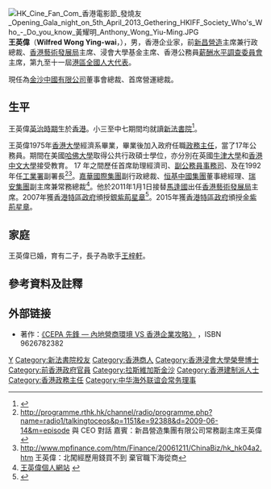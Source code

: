 [[File:HK_Cine_Fan_Com_香港電影節_發燒友_Opening_Gala_night_on_5th_April_2013_Gethering_HKIFF_Society_Who's_Who_-_Do_you_know_黃耀明_Anthony_Wong_Yiu-Ming.JPG|thumb]]
'''王英偉'''{{GBSHK|Wong}}{{JP|Wong}}（'''Wilfred Wong Ying-wai'''，{{bd|1952年|10月8日}}），男，香港企业家，前[[新昌營造|新昌營造]]主席兼行政總裁、[[香港藝術發展局|香港藝術發展局]]主席、浸會大學基金主席、香港公務員[[薪酬水平調查委員會|薪酬水平調查委員會]]主席，第九至十一屆[[港區全國人大代表|港區全國人大代表]]。

現任為[[金沙中國有限公司|金沙中國有限公司]]董事會總裁、首席營運總裁。

== 生平 ==
王英偉[[香港殖民地時期|英治時期]]生於[[香港|香港]]。小三至中七期間均就讀[[新法書院|新法書院]]<ref>{{cite web |url=https://www.yzzk.com/cfm/content_archive.cfm?id=1363350081932&docissue=2013-01 |title=香港新法書院歷史傳奇 |last= |first= |date=2013-01-06|website= |publisher=亞洲周刊 |access-date=2019-10-02|quote=}}</ref>。

王英偉1975年[[香港大學|香港大學]]經濟系畢業，畢業後加入政府任職[[政務主任|政務主任]]，當了17年公務員。期間在美國[[哈佛大學|哈佛大學]]取得公共行政碩士學位，亦分別在英國[[牛津大學|牛津大學]]和[[香港中文大學|香港中文大學]]接受教育。 17 年之間歷任首席助理經濟司、[[公務員事務局|副公務員事務司]]、及在1992年任[[工業署|工業署]]副署長<ref>http://programme.rthk.hk/channel/radio/programme.php?name=radio1/talkingtoceos&p=1151&e=92388&d=2009-06-14&m=episode {{Wayback|url=http://programme.rthk.hk/channel/radio/programme.php?name=radio1%2Ftalkingtoceos&p=1151&e=92388&d=2009-06-14&m=episode |date=20160305183901 }} 與 CEO 對話 嘉賓：新昌營造集團有限公司常務副主席王英偉</ref><ref>http://www.mpfinance.com/htm/Finance/20061211/ChinaBiz/hk_hk04a2.htm {{Wayback|url=http://www.mpfinance.com/htm/Finance/20061211/ChinaBiz/hk_hk04a2.htm |date=20141031051231 }} 王英偉：北闖經歷用錢買不到 棄官職下海從商</ref>。[[嘉華國際集團|嘉華國際集團]]副行政總裁、[[恒基中國集團|恒基中國集團]]董事總經理、[[瑞安集團|瑞安集團]]副主席兼常務總裁<ref>[http://www.wongyingwai.org/  王英偉個人網站] {{webarchive|url=https://web.archive.org/web/20110927151741/http://www.wongyingwai.org/ |date=2011-09-27 }}</ref>。他於2011年1月1日接替[[馬逢國|馬逢國]]出任[[香港藝術發展局|香港藝術發展局]]主席。2007年獲[[香港特區政府|香港特區政府]]頒授[[銀紫荊星章|銀紫荊星章]]<ref>{{Cite web |url=http://www.info.gov.hk/gia/general/200707/01/P200706300169.htm |title=2007年香港特別行政區授勳名單 |accessdate=2011-01-05 |archive-date=2017-05-11 |archive-url=https://web.archive.org/web/20170511202733/http://www.info.gov.hk/gia/general/200707/01/P200706300169.htm |dead-url=no }}</ref>。2015年獲[[香港特區政府|香港特區政府]]頒授[[金紫荊星章|金紫荊星章]]。

== 家庭 ==
王英偉已婚，育有二子，長子為歌手[[王梓軒|王梓軒]]。

== 參考資料及註釋 ==
{{reflist}}

== 外部链接 ==
*著作：[http://www.etpress.com.hk/etpress/bookdetail.do?id=9626782382 《CEPA 先鋒 — 內地營商環境 VS 香港企業攻略》] {{Wayback|url=http://www.etpress.com.hk/etpress/bookdetail.do?id=9626782382 |date=20120419205428 }}，ISBN 9626782382

{{Navboxes 
| title  = 王英伟在[[中华海外联谊会|中华海外联谊会]]的职务
| list1  =
{{中华海外联谊会第二届理事会}}
{{中华海外联谊会第三届理事会}}
{{中华海外联谊会第五届理事会}}
}}
{{Navboxes 
| title  = 王英伟在[[中国文学艺术界联合会|中国文学艺术界联合会]]的职务
| list1  =
{{中国文学艺术界联合会第九届全国委员会}}
{{中国文学艺术界联合会第十届全国委员会}}
}}

{{Authority control}}
{{DEFAULTSORT:Wang王}}
[[Category:王姓|Y]]
[[Category:新法書院校友|Category:新法書院校友]]
[[Category:香港商人|Category:香港商人]]
[[Category:香港浸會大學榮譽博士|Category:香港浸會大學榮譽博士]]
[[Category:前香港政府官員|Category:前香港政府官員]]
[[Category:拉斯維加斯金沙|Category:拉斯維加斯金沙]]
[[Category:香港建制派人士|Category:香港建制派人士]]
[[Category:香港政務主任|Category:香港政務主任]]
[[Category:中华海外联谊会常务理事|Category:中华海外联谊会常务理事]]